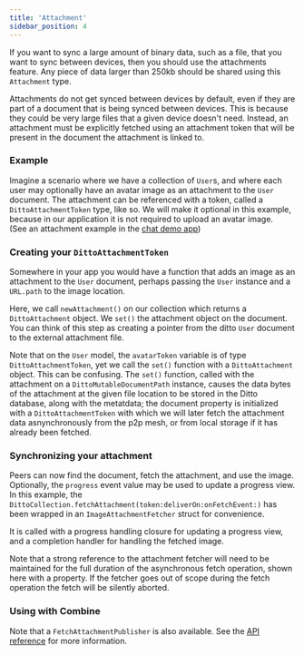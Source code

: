 ```yaml
---
title: 'Attachment'
sidebar_position: 4
---
```



If you want to sync a large amount of binary data, such as a file, that you want to sync between 
devices, then you should use the attachments feature. Any piece of data larger than 250kb should be 
shared using this `Attachment` type.

Attachments do not get synced between devices by default, even if they are part of a document that 
is being synced between devices. This is because they could be very large files that a given device 
doesn't need. Instead, an attachment must be explicitly fetched using an attachment token that will 
be present in the document the attachment is linked to.  

### Example

Imagine a scenario where we have a collection of `User`s, and where each user may optionally have an 
avatar image as an attachment to the `User` document. The attachment can be referenced with a token, 
called a `DittoAttachmentToken` type, like so. We will make it optional in this example, because in 
our application it is not required to upload an avatar image.  
(See an attachment example in the 
[chat demo app](https://github.com/getditto/demoapp-chat/blob/main/iOS/DittoChat/Data/DittoService.swift#L340-L350)) 

<SnippetGroup name='attachment-user'/>

### Creating your `DittoAttachmentToken`
  
Somewhere in your app you would have a function that adds an image as an attachment to the `User` 
document, perhaps passing the `User` instance and a `URL.path` to the image location. 

Here, we call `newAttachment()` on our collection which returns a `DittoAttachment` object. We 
`set()` the attachment object on the document. You can think of this step as creating a pointer from 
the ditto `User` document to the external attachment file. 
 
<SnippetGroup name='attachment-add-attachment-func'/>  

Note that on the `User` model, the `avatarToken` variable is of type `DittoAttachmentToken`, yet we 
call the `set()` function with a `DittoAttachment` object. This can be confusing. The `set()` 
function, called with the attachment on a `DittoMutableDocumentPath` instance, causes the data bytes
of the attachment at the given file location to be stored in the Ditto database, along with the 
metatdata; the document property is initialized with a `DittoAttachmentToken` with which we will 
later fetch the attachment data asnynchronously from the p2p mesh, or from local storage if it has 
already been fetched.
  
  
### Synchronizing your attachment

Peers can now find the document, fetch the attachment, and use the image.  Optionally, the 
`progress` event value may be used to update a progress view. In this example, the 
`DittoCollection.fetchAttachment(token:deliverOn:onFetchEvent:)` has been wrapped in an 
`ImageAttachmentFetcher` struct for convenience.  

<SnippetGroup name='attachment-fetcher-struct'/>

It is called with a progress handling closure for updating a progress view, and a completion 
handler for handling the fetched image.  

Note that a strong reference to the attachment fetcher will need to be maintained for the full 
duration of the asynchronous fetch operation, shown here with a property. If the fetcher goes out 
of scope during the fetch operation the fetch will be silently aborted.  

<SnippetGroup name='attachment-fetch'/>  



### Using with Combine

Note that a `FetchAttachmentPublisher` is also available.  See the [API reference](https://software.ditto.live/cocoa/DittoSwift/2.1.0/api-reference/Classes/DittoCollection/FetchAttachmentPublisher.html) for more information.
